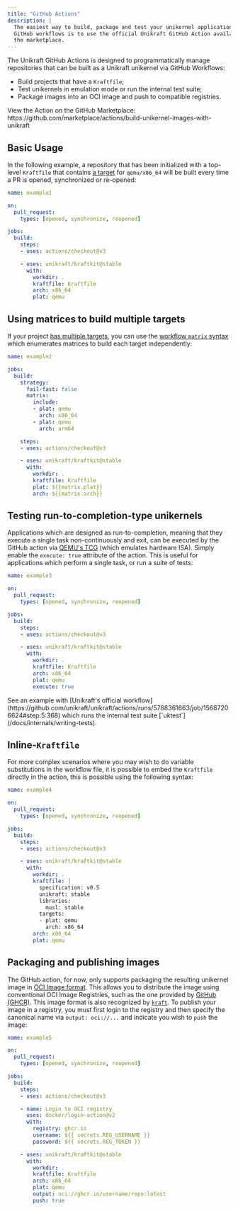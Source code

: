 ```yaml
---
title: "GitHub Actions"
description: |
  The easiest way to build, package and test your unikernel application with
  GitHub workflows is to use the official Unikraft GitHub Action available on
  the marketplace.
---
```


The Unikraft GitHub Actions is designed to programmatically manage repositories
that can be built as a Unikraft unikernel via GitHub Workflows:

- Build projects that have a `Kraftfile`;
- Test unikernels in emulation mode or run the internal test suite;
- Package images into an OCI image and push to compatible registries.

<Info>
  View the Action on the GitHub Marketplace:<br />
  https://github.com/marketplace/actions/build-unikernel-images-with-unikraft
</Info>

## Basic Usage

In the following example, a repository that has been initialized with a
top-level `Kraftfile` that contains [a
target](/docs/cli/reference/kraftfile#targets) for `qemu/x86_64` will be built
every time a PR is opened, synchronized or re-opened:

```yaml
name: example1

on:
  pull_request:
    types: [opened, synchronize, reopened]

jobs:
  build:
    steps:
    - uses: actions/checkout@v3

    - uses: unikraft/kraftkit@stable
      with:
        workdir: .
        kraftfile: Kraftfile
        arch: x86_64
        plat: qemu
```

## Using matrices to build multiple targets

If your project [has multiple targets](/docs/cli/reference/kraftfile#targets),
you can use the [workflow `matrix`
syntax](https://docs.github.com/en/actions/using-jobs/using-a-matrix-for-your-jobs)
which enumerates matrices to build each target independently:

```yaml ln={5-12,21-22}
name: example2

jobs:
  build:
    strategy:
      fail-fast: false
      matrix:
        include:
        - plat: qemu
          arch: x86_64
        - plat: qemu
          arch: arm64

    steps:
    - uses: actions/checkout@v3

    - uses: unikraft/kraftkit@stable
      with:
        workdir: .
        kraftfile: Kraftfile
        plat: ${{matrix.plat}}
        arch: ${{matrix.arch}}
```

## Testing run-to-completion-type unikernels

Applications which are designed as run-to-completion, meaning that they execute
a single task non-continuously and exit, can be executed by the GitHub action
via [QEMU's TCG](https://wiki.qemu.org/Documentation/TCG) (which emulates
hardware ISA).  Simply enable the `execute: true` attribute of the action.  This
is useful for applications which perform a single task, or run a suite of tests:

```yaml ln={18}
name: example3

on:
  pull_request:
    types: [opened, synchronize, reopened]

jobs:
  build:
    steps:
    - uses: actions/checkout@v3

    - uses: unikraft/kraftkit@stable
      with:
        workdir: .
        kraftfile: Kraftfile
        arch: x86_64
        plat: qemu
        execute: true
```

<Info>
See an example with [Unikraft's official
workflow](https://github.com/unikraft/unikraft/actions/runs/5788361663/job/15687206624#step:5:368)
which runs the internal test suite [`uktest`](/docs/internals/writing-tests).
</Info>

## Inline-`Kraftfile`

For more complex scenarios where you may wish to do variable substitutions in
the workflow file, it is possible to embed the `Kraftfile` directly in the
action, this is possible using the following syntax:

```yaml ln={15-22}
name: example4

on:
  pull_request:
    types: [opened, synchronize, reopened]

jobs:
  build:
    steps:
    - uses: actions/checkout@v3

    - uses: unikraft/kraftkit@stable
      with:
        workdir: .
        kraftfile: |
          specification: v0.5
          unikraft: stable
          libraries:
            musl: stable
          targets:
          - plat: qemu
            arch: x86_64
        arch: x86_64
        plat: qemu
```

## Packaging and publishing images

The GitHub action, for now, only supports packaging the resulting unikernel
image in [OCI Image
format](https://github.com/opencontainers/image-spec/blob/main/spec.md).  This
allows you to distribute the image using conventional OCI Image Registries, such
as the one provided by [GitHub
(GHCR)](https://docs.github.com/en/packages/working-with-a-github-packages-registry/working-with-the-container-registry).
This image format is also recognized by [`kraft`](#).  To publish your image in
a registry, you must first login to the registry and then specify the canonical
name via `output: oci://...` and indicate you wish to `push` the image:

```yaml ln={12-17,25-26}
name: example5

on:
  pull_request:
    types: [opened, synchronize, reopened]

jobs:
  build:
    steps:
    - uses: actions/checkout@v3

    - name: Login to OCI registry
      uses: docker/login-action@v2
      with:
        registry: ghcr.io
        username: ${{ secrets.REG_USERNAME }}
        password: ${{ secrets.REG_TOKEN }}

    - uses: unikraft/kraftkit@stable
      with:
        workdir: .
        kraftfile: Kraftfile
        arch: x86_64
        plat: qemu
        output: oci://ghcr.io/username/repo:latest
        push: true
```
 